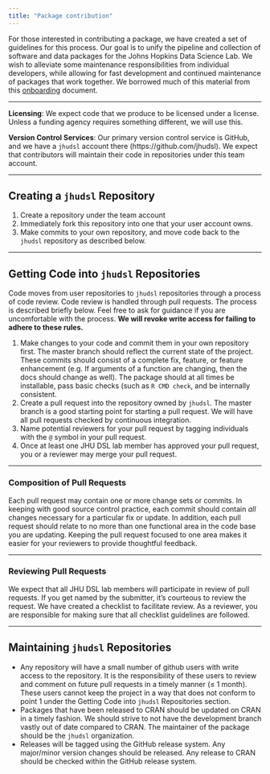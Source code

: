```yaml
---
title: "Package contribution"
---
```


For those interested in contributing a package, we have created a set of guidelines for this process.
Our goal is to unify the pipeline and collection of software and data packages for the Johns Hopkins Data Science Lab. 
We wish to alleviate some maintenance responsibilities from individual developers, while allowing for fast development and continued maintenance of packages that work together. We borrowed much of this material from this [onboarding](https://github.com/greenelab/onboarding/blob/master/onboarding.md) document.

---

**Licensing**: We expect code that we produce to be licensed under a <add here> license. Unless a funding agency requires something different, we will use this. 

**Version Control Services**: Our primary version control service is GitHub, and we have a `jhudsl` account there (https://github.com/jhudsl). We expect that contributors will maintain their code in repositories under this team account. 

---

## Creating a `jhudsl` Repository

1. Create a repository under the team account
2. Immediately fork this repository into one that your user account owns.
3. Make commits to your own repository, and move code back to the `jhudsl` repository as described below.

---

## Getting Code into `jhudsl` Repositories

Code moves from user repositories to `jhudsl` repositories through a process of code review.
Code review is handled through pull requests.
The process is described briefly below.
Feel free to ask for guidance if you are uncomfortable with the process.
**We will revoke write access for failing to adhere to these rules.**

1. Make changes to your code and commit them in your own repository first. The master branch should reflect the current state of the project. These commits should consist of a complete fix, feature, or feature enhancement (e.g. If arguments of a function are changing, then the docs should change as well). The package should at all times be installable, pass basic checks (such as `R CMD check`, and be internally consistent. 
2. Create a pull request into the repository owned by `jhudsl`. The master branch is a good starting point for starting a pull request. We will have all pull requests checked by continuous integration.
3. Name potential reviewers for your pull request by tagging individuals with the `@` symbol in your pull request. 
4. Once at least one JHU DSL lab member has approved your pull request, you or a reviewer may merge your pull request.

---

### Composition of Pull Requests

Each pull request may contain one or more change sets or commits.
In keeping with good source control practice, each commit should contain *all* changes necessary for a particular fix or update.
In addition, each pull request should relate to no more than one functional area in the code base you are updating.
Keeping the pull request focused to one area makes it easier for your reviewers to provide thoughtful feedback.

---

### Reviewing Pull Requests

We expect that all JHU DSL lab members will participate in review of pull requests.
If you get named by the submitter, it's courteous to review the request.
We have created a checklist to facilitate review.
As a reviewer, you are responsible for making sure that all checklist guidelines are followed.

---

## Maintaining `jhudsl` Repositories

- Any repository will have a small number of github users with write access to the repository. It is the responsibility of these users to review and comment on future pull requests in a timely manner (≤ 1 month). These users cannot keep the project in a way that does not conform to point 1 under the Getting Code into `jhudsl` Repositories section.
- Packages that have been released to CRAN should be updated on CRAN in a timely fashion. We should strive to not have the development branch vastly out of date compared to CRAN. The maintainer of the package should be the `jhudsl` organization.
- Releases will be tagged using the GitHub release system. Any major/minor version changes should be released. Any release to CRAN should be checked within the GitHub release system. 







